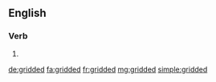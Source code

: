==English==

===Verb===
{{head|en|verb form}}

# {{en-past of|grid}}

[[de:gridded]]
[[fa:gridded]]
[[fr:gridded]]
[[mg:gridded]]
[[simple:gridded]]